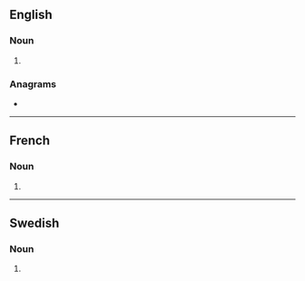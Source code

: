 {{also|Positrons|positróns|pósitrons}}

==English==

===Noun===
{{head|en|noun plural form}}

# {{plural of|positron|lang=en}}

===Anagrams===
* {{l|en|sorptions}}

----

==French==

===Noun===
{{head|fr|noun plural form|g=m}}

# {{plural of|positron|lang=fr}}

----

==Swedish==

===Noun===
{{head|sv|noun form}}

# {{sv-noun-form-indef-gen|positron}}